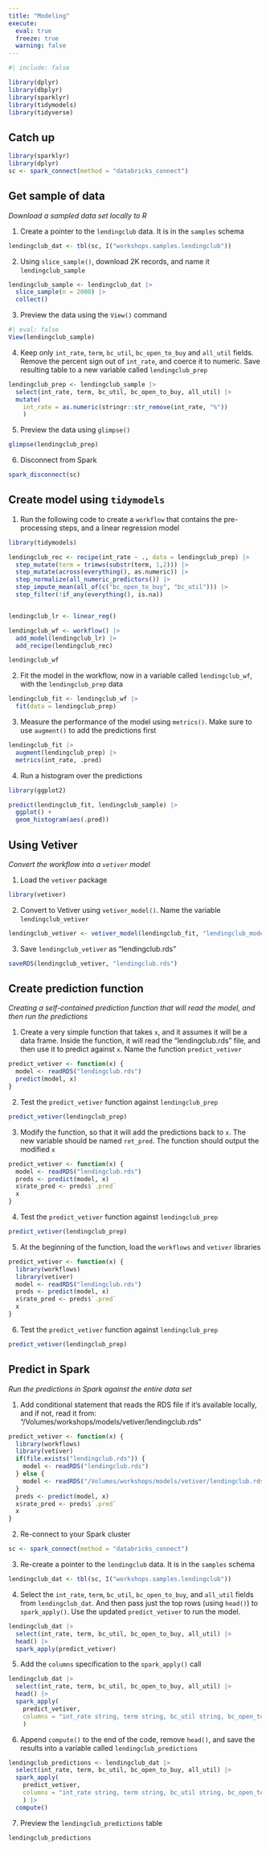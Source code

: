 ```yaml
---
title: "Modeling"
execute: 
  eval: true
  freeze: true
  warning: false
---
```


```r
#| include: false

library(dplyr)
library(dbplyr)
library(sparklyr)
library(tidymodels)
library(tidyverse)
```

## Catch up {.unnumbered}

```r
library(sparklyr)
library(dplyr)
sc <- spark_connect(method = "databricks_connect")
```

## Get sample of data
*Download a sampled data set locally to R*

1. Create a pointer to the `lendingclub` data. It is in the `samples` schema

```r
lendingclub_dat <- tbl(sc, I("workshops.samples.lendingclub"))
```

2. Using `slice_sample()`, download 2K records, and name it `lendingclub_sample`

```r
lendingclub_sample <- lendingclub_dat |>  
  slice_sample(n = 2000) |> 
  collect()
```

3. Preview the data using the `View()` command

```r
#| eval: false
View(lendingclub_sample)
```

4. Keep only `int_rate`, `term`, `bc_util`, `bc_open_to_buy` and `all_util` 
fields. Remove the percent sign out of `int_rate`, and coerce it to numeric. 
Save resulting table to a new variable called `lendingclub_prep`

```r
lendingclub_prep <- lendingclub_sample |> 
  select(int_rate, term, bc_util, bc_open_to_buy, all_util) |> 
  mutate(
    int_rate = as.numeric(stringr::str_remove(int_rate, "%"))
    )
```

5. Preview the data using `glimpse()`

```r
glimpse(lendingclub_prep)
```

6. Disconnect from Spark

```r
spark_disconnect(sc)
```


## Create model using `tidymodels`

1. Run the following code to create a `workflow` that contains the pre-processing
steps, and a linear regression model

```r
library(tidymodels)

lendingclub_rec <- recipe(int_rate ~ ., data = lendingclub_prep) |> 
  step_mutate(term = trimws(substr(term, 1,2))) |> 
  step_mutate(across(everything(), as.numeric)) |> 
  step_normalize(all_numeric_predictors()) |>
  step_impute_mean(all_of(c("bc_open_to_buy", "bc_util"))) |>   
  step_filter(!if_any(everything(), is.na))


lendingclub_lr <- linear_reg()

lendingclub_wf <- workflow() |> 
  add_model(lendingclub_lr) |> 
  add_recipe(lendingclub_rec)

lendingclub_wf
```
2. Fit the model in the workflow, now in a variable called `lendingclub_wf`, with
the `lendingclub_prep` data

```r
lendingclub_fit <- lendingclub_wf |> 
  fit(data = lendingclub_prep)
```

3. Measure the performance of the model using `metrics()`. Make sure to use
`augment()` to add the predictions first

```r
lendingclub_fit |> 
  augment(lendingclub_prep) |> 
  metrics(int_rate, .pred)
```

4. Run a histogram over the predictions

```r
library(ggplot2)

predict(lendingclub_fit, lendingclub_sample) |> 
  ggplot() +
  geom_histogram(aes(.pred))
```

## Using Vetiver
*Convert the workflow into a `vetiver` model*

1. Load the `vetiver` package

```r
library(vetiver)
```

2. Convert to Vetiver using `vetiver_model()`. Name the variable `lendingclub_vetiver`

```r
lendingclub_vetiver <- vetiver_model(lendingclub_fit, "lendingclub_model")
```

3. Save `lendingclub_vetiver` as "lendingclub.rds"

```r
saveRDS(lendingclub_vetiver, "lendingclub.rds")
```

## Create prediction function
*Creating a self-contained prediction function that will read the model, and then run the predictions*

1. Create a very simple function that takes `x`, and it assumes it will be a 
data frame. Inside the function, it will read the "lendingclub.rds" file, and
then use it to predict against `x`. Name the function `predict_vetiver`

```r
predict_vetiver <- function(x) {
  model <- readRDS("lendingclub.rds")  
  predict(model, x)
}
```

2. Test the `predict_vetiver` function against `lendingclub_prep`

```r
predict_vetiver(lendingclub_prep)
```

3. Modify the function, so that it will add the predictions back to `x`. The
new variable should be named `ret_pred`. The function should output the 
modified `x`

```r
predict_vetiver <- function(x) {
  model <- readRDS("lendingclub.rds")  
  preds <- predict(model, x)
  x$rate_pred <- preds$`.pred`
  x
}
```

4. Test the `predict_vetiver` function against `lendingclub_prep`

```r
predict_vetiver(lendingclub_prep)
```

5. At the beginning of the function, load the `workflows` and `vetiver` libraries

```r
predict_vetiver <- function(x) {
  library(workflows)
  library(vetiver)
  model <- readRDS("lendingclub.rds")  
  preds <- predict(model, x)
  x$rate_pred <- preds$`.pred`
  x
}
```

6. Test the `predict_vetiver` function against `lendingclub_prep`

```r
predict_vetiver(lendingclub_prep)
```

## Predict in Spark
*Run the predictions in Spark against the entire data set*


1. Add conditional statement that reads the RDS file if it's available locally,
and if not, read it from: "/Volumes/workshops/models/vetiver/lendingclub.rds"

```r
predict_vetiver <- function(x) {
  library(workflows)
  library(vetiver)
  if(file.exists("lendingclub.rds")) {
    model <- readRDS("lendingclub.rds")  
  } else {
    model <- readRDS("/Volumes/workshops/models/vetiver/lendingclub.rds")
  }
  preds <- predict(model, x)
  x$rate_pred <- preds$`.pred`
  x
}
```

2. Re-connect to your Spark cluster

```r
sc <- spark_connect(method = "databricks_connect")
```

3. Re-create a pointer to the `lendingclub` data. It is in the `samples` schema

```r
lendingclub_dat <- tbl(sc, I("workshops.samples.lendingclub"))
```

4. Select the `int_rate`, `term`, `bc_util`, `bc_open_to_buy`, and `all_util` 
fields from `lendingclub_dat`. And then pass just the top rows (using `head()`)
to `spark_apply()`. Use the updated `predict_vetiver` to run the model.

```r
lendingclub_dat |> 
  select(int_rate, term, bc_util, bc_open_to_buy, all_util) |> 
  head() |> 
  spark_apply(predict_vetiver)
```

5. Add the `columns` specification to the `spark_apply()` call

```r
lendingclub_dat |> 
  select(int_rate, term, bc_util, bc_open_to_buy, all_util) |> 
  head() |> 
  spark_apply(
    predict_vetiver, 
    columns = "int_rate string, term string, bc_util string, bc_open_to_buy string, all_util string, pred double"
    )
```

6. Append `compute()` to the end of the code, remove `head()`, and save the
results into a variable called `lendingclub_predictions`

```r
lendingclub_predictions <- lendingclub_dat |> 
  select(int_rate, term, bc_util, bc_open_to_buy, all_util) |> 
  spark_apply(
    predict_vetiver,
    columns = "int_rate string, term string, bc_util string, bc_open_to_buy string, all_util string, pred double"
    ) |> 
  compute()
```

7. Preview the `lendingclub_predictions` table

```r
lendingclub_predictions
```
